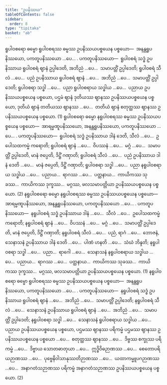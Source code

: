 ```yaml
---
title: "ဥပနိဿယ"
tableOfContents: false
sidebar:
  order: 8
type: "tipitaka"
basket: "ab"
---
```



<DynamicBreadcrumb />

<Division number="252">

<Paragraph number="4627">
ရူပါဝစရော ဓမ္မော ရူပါဝစရဿ ဓမ္မဿ ဥပနိဿယပစ္စယေန ပစ္စယော—  အနန္တရူပနိဿယော, ပကတူပနိဿယော …ပေ… . <Emphasis>ပကတူပနိဿယော</Emphasis>—  ရူပါဝစရံ သဒ္ဓံ ဥပနိဿာယ ရူပါဝစရံ ဈာနံ ဥပ္ပါဒေတိ, အဘိညံ …ပေ…  သမာပတ္တိံ ဥပ္ပါဒေတိ; ရူပါဝစရံ သီလံ …ပေ…  ပညံ ဥပနိဿာယ ရူပါဝစရံ ဈာနံ …ပေ…  အဘိညံ …ပေ…  သမာပတ္တိံ ဥပ္ပါဒေတိ; ရူပါဝစရာ သဒ္ဓါ …ပေ…  ပညာ ရူပါဝစရာယ သဒ္ဓါယ …ပေ…  ပညာယ ဥပနိဿယပစ္စယေန ပစ္စယော, ပဌမံ ဈာနံ ဒုတိယဿ ဈာနဿ ဥပနိဿယပစ္စယေန ပစ္စယော, ဒုတိယံ ဈာနံ တတိယဿ ဈာနဿ …ပေ…  တတိယံ ဈာနံ စတုတ္ထဿ ဈာနဿ ဥပနိဿယပစ္စယေန ပစ္စယော. (1)
</Paragraph>

<Paragraph number="4628">
ရူပါဝစရော ဓမ္မော နရူပါဝစရဿ ဓမ္မဿ ဥပနိဿယပစ္စယေန ပစ္စယော—  အာရမ္မဏူပနိဿယော, အနန္တရူပနိဿယော, ပကတူပနိဿယော …ပေ… . <Emphasis>ပကတူပနိဿယော</Emphasis>—  ရူပါဝစရံ သဒ္ဓံ ဥပနိဿာယ ဒါနံ ဒေတိ, သီလံ …ပေ…  ဥပေါသထကမ္မံ ကရောတိ; ရူပါဝစရံ ဈာနံ …ပေ…  ဝိပဿနံ …ပေ…  မဂ္ဂံ …ပေ…  သမာပတ္တိံ ဥပ္ပါဒေတိ, မာနံ ဇပ္ပေတိ, ဒိဋ္ဌိံ ဂဏှာတိ; ရူပါဝစရံ သီလံ …ပေ…  ပညံ ဥပနိဿာယ ဒါနံ ဒေတိ …ပေ…  မာနံ ဇပ္ပေတိ, ဒိဋ္ဌိံ ဂဏှာတိ; ရူပါဝစရာ သဒ္ဓါ …ပေ…  ပညာ နရူပါဝစရာယ သဒ္ဓါယ …ပေ…  ပညာယ…  ရာဂဿ …ပေ…  ပတ္ထနာယ…  ကာယိကဿ သုခဿ…  ကာယိကဿ ဒုက္ခဿ…  မဂ္ဂဿ, ဖလသမာပတ္တိယာ ဥပနိဿယပစ္စယေန ပစ္စယော. (2)
</Paragraph>

</Division>
<Division number="253">

<Paragraph number="4629">
နရူပါဝစရော ဓမ္မော နရူပါဝစရဿ ဓမ္မဿ ဥပနိဿယပစ္စယေန ပစ္စယော—  အာရမ္မဏူပနိဿယော, အနန္တရူပနိဿယော, ပကတူပနိဿယော …ပေ… . <Emphasis>ပကတူပနိဿယော</Emphasis>—  နရူပါဝစရံ သဒ္ဓံ ဥပနိဿာယ ဒါနံ …ပေ…  သီလံ …ပေ…  ဥပေါသထကမ္မံ ကရောတိ; နရူပါဝစရံ ဈာနံ …ပေ…  ဝိပဿနံ …ပေ…  မဂ္ဂံ …ပေ…  သမာပတ္တိံ ဥပ္ပါဒေတိ, မာနံ ဇပ္ပေတိ, ဒိဋ္ဌိံ ဂဏှာတိ; နရူပါဝစရံ သီလံ …ပေ…  ပညံ, ရာဂံ …ပေ…  ဘောဇနံ, သေနာသနံ ဥပနိဿာယ ဒါနံ ဒေတိ …ပေ…  ပါဏံ ဟနတိ …ပေ…  သံဃံ ဘိန္ဒတိ; နရူပါဝစရာ သဒ္ဓါ …ပေ…  ပညာ…  ရာဂေါ …ပေ…  သေနာသနံ နရူပါဝစရာယ သဒ္ဓါယ …ပေ…  ပညာယ…  ရာဂဿ …ပေ…  ပတ္ထနာယ…  ကာယိကဿ သုခဿ…  ကာယိကဿ ဒုက္ခဿ…  မဂ္ဂဿ, ဖလသမာပတ္တိယာ ဥပနိဿယပစ္စယေန ပစ္စယော. (1)
</Paragraph>

<Paragraph number="4630">
နရူပါဝစရော ဓမ္မော ရူပါဝစရဿ ဓမ္မဿ ဥပနိဿယပစ္စယေန ပစ္စယော—  အနန္တရူပနိဿယော, ပကတူပနိဿယော …ပေ… . <Emphasis>ပကတူပနိဿယော</Emphasis>—  နရူပါဝစရံ သဒ္ဓံ ဥပနိဿာယ ရူပါဝစရံ ဈာနံ …ပေ…  အဘိညံ …ပေ…  သမာပတ္တိံ ဥပ္ပါဒေတိ; နရူပါဝစရံ သီလံ …ပေ…  သေနာသနံ ဥပနိဿာယ ရူပါဝစရံ ဈာနံ …ပေ…  အဘိညံ …ပေ…  သမာပတ္တိံ ဥပ္ပါဒေတိ; နရူပါဝစရာ သဒ္ဓါ …ပေ…  သေနာသနံ ရူပါဝစရာယ သဒ္ဓါယ …ပေ…  ပညာယ ဥပနိဿယပစ္စယေန ပစ္စယော, ပဌမဿ ဈာနဿ ပရိကမ္မံ ပဌမဿ ဈာနဿ ဥပနိဿယပစ္စယေန ပစ္စယော …ပေ…  စတုတ္ထဿ ဈာနဿ …ပေ…  ဒိဗ္ဗဿ စက္ခုဿ ပရိကမ္မံ …ပေ…  ဒိဗ္ဗာယ သောတဓာတုယာ …ပေ…  ဣဒ္ဓိဝိဓဉာဏဿ …ပေ…  စေတောပရိယဉာဏဿ …ပေ…  ပုဗ္ဗေနိဝါသာနုဿတိဉာဏဿ …ပေ…  ယထာကမ္မူပဂဉာဏဿ …ပေ…  အနာဂတံသဉာဏဿ ပရိကမ္မံ အနာဂတံသဉာဏဿ ဥပနိဿယပစ္စယေန ပစ္စယော. (2)
</Paragraph>
</Division>